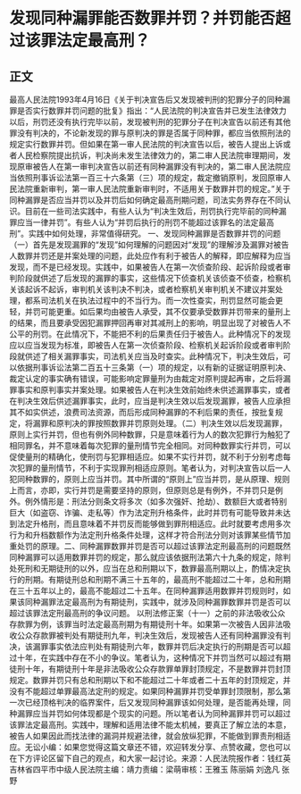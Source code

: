 # 发现同种漏罪能否数罪并罚？并罚能否超过该罪法定最高刑？
## 正文
最高人民法院1993年4月16日《关于判决宣告后又发现被判刑的犯罪分子的同种漏罪是否实行数罪并罚问题的批复》指出：“人民法院的判决宣告并已发生法律效力以后，刑罚还没有执行完毕以前，发现被判刑的犯罪分子在判决宣告以前还有其他罪没有判决的，不论新发现的罪与原判决的罪是否属于同种罪，都应当依照刑法的规定实行数罪并罚。但如果在第一审人民法院的判决宣告以后，被告人提出上诉或者人民检察院提出抗诉，判决尚未发生法律效力的，第二审人民法院审理期间，发现原审被告人在第一审判决宣告以前还有同种漏罪没有判决的，第二审人民法院应当依照刑事诉讼法第一百三十六条第（三）项的规定，裁定撤销原判，发回原审人民法院重新审判，第一审人民法院重新审判时，不适用关于数罪并罚的规定。”关于同种漏罪是否应当并罚以及并罚后如何确定最高刑期问题，司法实务界存在不同认识。目前在一些司法实践中，有些人认为“判决生效后，刑罚执行完毕前的同种漏罪应当一律并罚”。有些人认为“并罚后执行的刑罚不能超过该罪名的法定最高刑”。实践中如何处理，非常值得研究。 一、发现同种漏罪是否数罪并罚的问题（一）首先是发现漏罪的“发现”如何理解的问题因对“发现”的理解涉及漏罪对被告人数罪并罚还是并案处理的问题，此处应作有利于被告人的解释，即应解释为应当发现，而不是已经发现。实践中，如果被告人在第一次侦查阶段、起诉阶段或者审判阶段就供述了后发现的漏罪的事实，这些情况下侦查机关该侦查不侦查，检察机关该起诉不起诉，审判机关该判决不判决，或者检察机关审判机关不建议并案处理，都系司法机关在执法过程中的不当行为。而一次性查实，刑罚显然可能会更轻，并罚可能更重。如后果均由被告人承受，其不仅要承受数罪并罚带来的量刑上的结果，而且要承受因犯漏罪押回再审对其减刑上的影响，明显出现了对被告人不公平的刑罚。在此情况下，不能把不利的后果责任归于被告人。此种情况下的发现应以应当发现为标准，即被告人在第一次侦查阶段、检察机关起诉阶段或者审判阶段就供述了相关漏罪事实，司法机关应当及时查实。此种情况下，判决生效后，可以依据刑事诉讼法第二百五十三条第（一）项的规定，以有新的证据证明原判决、裁定认定的事实确有错误，可能影响定罪量刑为由裁定对原判提起再审，之后将漏罪事实和原判事实并案处理。如果被告人在判决生效前始终未供述漏罪事实，或者在判决生效后供述漏罪事实，此时，应当是判决生效以后发现漏罪，被告人应承担其不如实供述，浪费司法资源，而后形成同种漏罪的不利后果的责任，按批复规定，将漏罪和原判决的罪按照数罪并罚原则处理。（二）判决生效以后发现漏罪，原则上实行并罚，但也有例外同种数罪，只是意味着行为人的数次犯罪行为触犯了相同罪名，并不意味着每次犯罪的量刑情节完全相同。对同种数罪实行并罚，可以促使量刑的精确化，使刑罚与犯罪相适应。如果不实行并罚，就不利于分别考虑每次犯罪的量刑情节，不利于实现罪刑相适应原则。笔者认为，对判决宣告以后一人犯同种数罪的，原则上应当并罚。其中所谓的“原则上”应当并罚，是从原理、规则上而言，亦即，实行并罚是需要坚持的原则，但原则总是有例外，不并罚只是例外。例外情形是：刑法分则条文将多次（如多次强奸、抢劫）、数额巨大或者特别巨大（如盗窃、诈骗、走私等）作为法定刑升格条件，此时并罚有可能导致并未达到法定升格刑，而且意味着不并罚反而能够做到罪刑相适应。此时就要考虑用多次行为和升档数额作为法定刑升格条件处理，这样才符合刑法分则对该罪某些情节加重处罚的原理。二、同种漏罪数罪并罚是否可以超过该罪法定刑最高刑的问题既然同种漏罪可以适用数罪并罚的规定，那么就应该依据刑法第六十九条的规定，除判处死刑和无期徒刑的以外，应当在总和刑期以下，数罪最高刑期以上，酌情决定执行的刑期。有期徒刑总和刑期不满三十五年的，最高刑不能超过二十年，总和刑期在三十五年以上的，最高不能超过二十五年。在同种漏罪适用数罪并罚规则时，如果该同种漏罪法定最高刑为有期徒刑，实践中，就涉及同种漏罪数罪并罚是否可以超过该罪法定刑最高刑的争议问题。 以刑法修正案（十一）之前的非法吸收公众存款罪为例，该罪当时法定最高刑期为有期徒刑十年。如果第一次被告人因非法吸收公众存款罪被判处有期徒刑九年，判决生效后，发现被告人还有同种漏罪没有判决，该漏罪事实依法应判处有期徒刑六年，数罪并罚后决定执行的刑期是否可以超过十年，在实践中存在不小的争议。笔者认为，这种情况下并罚当然可以超过有期徒刑十年，有期徒刑十年是非法吸收公众存款罪单罪封顶规定，不是数罪并罚封顶规定。数罪并罚只有总和刑期以下和不能超过二十年或者二十五年的封顶规定，并没有不能超过单罪最高法定刑的规定。如果同种漏罪并罚受单罪封顶限制，那么第一次已经顶格判决的临界案件，后又发现同种漏罪该如何处理，是否能再处理，同种漏罪应当并罚如何体现都是个现实的问题。所以笔者认为同种漏罪并罚可以超过该罪法定最高刑。实践中，理解和适用法律不能太机械，要真正了解立法的本意，被告人如果因此而找法律的漏洞并规避法律，就会放纵犯罪，不能做到罪责刑相适应。无讼小编：如果您觉得这篇文章还不错，欢迎转发分享、点赞收藏，您也可以在下方评论区留下自己的观点，和大家一起讨论。来源：人民法院报作者：钱红英 吉林省四平市中级人民法院主编：靖力责编：梁萌审核：王雅玉 陈丽娟 刘逸凡 张野